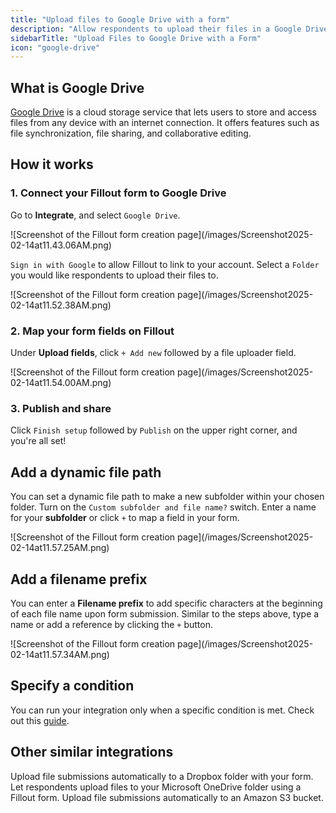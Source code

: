 ```yaml
---
title: "Upload files to Google Drive with a form"
description: "Allow respondents to upload their files in a Google Drive folder through a Fillout form. Create a dynamic subfolder within your main folder."
sidebarTitle: "Upload Files to Google Drive with a Form"
icon: "google-drive"
---
```


## What is Google Drive

[Google Drive](https://drive.google.com/?ref=filloutforms-helparticle) is a cloud storage service that lets users to store and access files from any device with an internet connection. It offers features such as file synchronization, file sharing, and collaborative editing.

## How it works

### **1. Connect your Fillout form to Google Drive**

Go to **Integrate**, and select `Google Drive`.

<Frame>
  ![Screenshot of the Fillout form creation page](/images/Screenshot2025-02-14at11.43.06AM.png)
</Frame>

`Sign in with Google` to allow Fillout to link to your account. Select a `Folder` you would like respondents to upload their files to.

<Frame>
  ![Screenshot of the Fillout form creation page](/images/Screenshot2025-02-14at11.52.38AM.png)
</Frame>

### **2. Map your form fields on Fillout**

Under **Upload fields**, click `+ Add new` followed by a file uploader field.

<Frame>
  ![Screenshot of the Fillout form creation page](/images/Screenshot2025-02-14at11.54.00AM.png)
</Frame>

### **3. Publish and share**

Click `Finish setup` followed by `Publish` on the upper right corner, and you're all set\!

## **Add a dynamic file path**

You can set a dynamic file path to make a new subfolder within your chosen folder. Turn on the `Custom subfolder and file name?` switch. Enter a name for your **subfolder** or click `+` to map a field in your form.

<Frame>
  ![Screenshot of the Fillout form creation page](/images/Screenshot2025-02-14at11.57.25AM.png)
</Frame>

## **Add a filename prefix**

You can enter a **Filename prefix** to add specific characters at the beginning of each file name upon form submission. Similar to the steps above, type a name or add a reference by clicking the `+` button.

<Frame>
  ![Screenshot of the Fillout form creation page](/images/Screenshot2025-02-14at11.57.34AM.png)
</Frame>

## Specify a condition

You can run your integration only when a specific condition is met. Check out this [guide](/help/conditional-integration).

## **Other similar integrations**

<CardGroup cols={3}>
  <Card title="Sync files uploads to Dropbox" icon="dropbox" iconType="regular" color="#FFC738" href="/help/dropbox">
    Upload file submissions automatically to a Dropbox folder with your form.
  </Card>
  <Card title="Sync files to OneDrive" icon="cloud-arrow-up" iconType="regular" color="#FFC738" href="/help/microsoft-onedrive">
    Let respondents upload files to your Microsoft OneDrive folder using a Fillout form.
  </Card>
  <Card title="Sync file uploads to Amazon S3" icon="amazon" iconType="regular" color="#FFC738" href="/help/amazon-s3">
    Upload file submissions automatically to an Amazon S3 bucket.
  </Card>
</CardGroup>